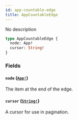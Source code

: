 ```yaml
---
id: app-countable-edge
title: AppCountableEdge
---
```


No description

```graphql
type AppCountableEdge {
  node: App!
  cursor: String!
}
```

### Fields

#### `node` ([`App!`](/docs/developer/api-reference/objects/app))

The item at the end of the edge.

#### `cursor` ([`String!`](/docs/developer/api-reference/scalars/string))

A cursor for use in pagination.
